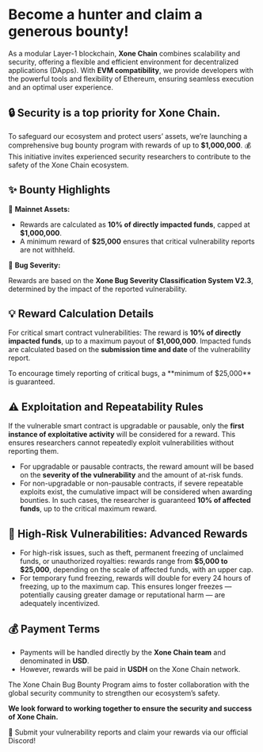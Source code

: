 
# Become a hunter and claim a generous bounty!

As a modular Layer-1 blockchain, **Xone Chain** combines scalability and security, offering a flexible and efficient environment for decentralized applications (DApps). With **EVM compatibility**, we provide developers with the powerful tools and flexibility of Ethereum, ensuring seamless execution and an optimal user experience.

## 🔒 Security is a top priority for Xone Chain.

To safeguard our ecosystem and protect users’ assets, we’re launching a comprehensive bug bounty program with rewards of up to **$1,000,000**. 💰 This initiative invites experienced security researchers to contribute to the safety of the Xone Chain ecosystem.

## ✨ Bounty Highlights

🔹 **Mainnet Assets:**

- Rewards are calculated as **10% of directly impacted funds**, capped at **$1,000,000**.
- A minimum reward of **$25,000** ensures that critical vulnerability reports are not withheld.

🔹 **Bug Severity:**

Rewards are based on the **Xone Bug Severity Classification System V2.3**, determined by the impact of the reported vulnerability.

## 💡 Reward Calculation Details

For critical smart contract vulnerabilities: The reward is **10% of directly impacted funds**, up to a maximum payout of **$1,000,000**. Impacted funds are calculated based on the **submission time and date** of the vulnerability report.

<Callout type="warning" emoji="⚠️">
  To encourage timely reporting of critical bugs, a **minimum of $25,000** is guaranteed.
</Callout>

## ⚠️ Exploitation and Repeatability Rules

If the vulnerable smart contract is upgradable or pausable, only the **first instance of exploitative activity** will be considered for a reward. This ensures researchers cannot repeatedly exploit vulnerabilities without reporting them.

- For upgradable or pausable contracts, the reward amount will be based on the **severity of the vulnerability** and the amount of at-risk funds.
- For non-upgradable or non-pausable contracts, if severe repeatable exploits exist, the cumulative impact will be considered when awarding bounties. In such cases, the researcher is guaranteed **10% of affected funds**, up to the critical maximum reward.

## 🌟 High-Risk Vulnerabilities: Advanced Rewards

- For high-risk issues, such as theft, permanent freezing of unclaimed funds, or unauthorized royalties: rewards range from **$5,000 to $25,000**, depending on the scale of affected funds, with an upper cap.
- For temporary fund freezing, rewards will double for every 24 hours of freezing, up to the maximum cap. This ensures longer freezes — potentially causing greater damage or reputational harm — are adequately incentivized.

## 💰 Payment Terms

- Payments will be handled directly by the **Xone Chain team** and denominated in **USD**.
- However, rewards will be paid in **USDH** on the Xone Chain network.

The Xone Chain Bug Bounty Program aims to foster collaboration with the global security community to strengthen our ecosystem’s safety.

**We look forward to working together to ensure the security and success of Xone Chain.**

📢 Submit your vulnerability reports and claim your rewards via our official <Link className='text-primaryHue' isExternal showAnchorIcon href="https://discord.gg/TykpCEbY">Discord</Link>!


<ContactInfo />